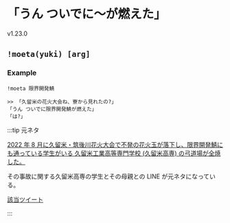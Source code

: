 
# 「うん ついでに〜が燃えた」

<VersionBadge>v1.23.0</VersionBadge>

## `!moeta(yuki) [arg]`

### Example

`!moeta 限界開発鯖`

```
>> 「久留米の花火大会ね、寮から見れたの?」
「うん ついでに限界開発鯖が燃えた」
「は?」
```

:::tip 元ネタ

[2022 年 8 月に久留米・筑後川花火大会で不発の花火玉が落下し、限界開発鯖にも通っている学生がいる 久留米工業高等専門学校 (久留米高専) の弓道場が全焼した。](https://www3.nhk.or.jp/fukuoka-news/20220805/5010016764.html)

その事故に関する久留米高専の学生とその母親との LINE が元ネタになっている。

[該当ツイート](https://twitter.com/yuki_yuigishi/status/1555557259798687744)

:::
